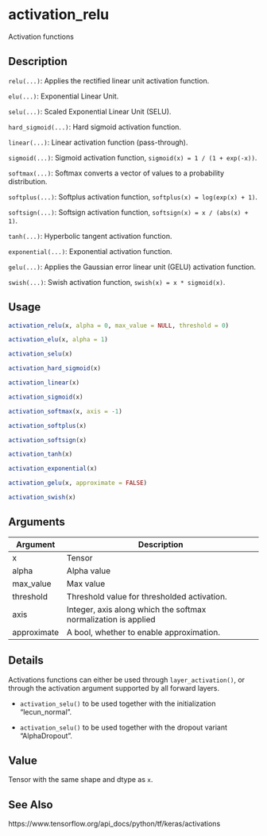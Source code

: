 # activation_relu


Activation functions




## Description

``relu(...)``: Applies the rectified linear unit activation function.

``elu(...)``: Exponential Linear Unit.

``selu(...)``: Scaled Exponential Linear Unit (SELU).

``hard_sigmoid(...)``: Hard sigmoid activation function.

``linear(...)``: Linear activation function (pass-through).

``sigmoid(...)``: Sigmoid activation function, ``sigmoid(x) = 1 / (1 + exp(-x))``.

``softmax(...)``: Softmax converts a vector of values to a probability distribution.

``softplus(...)``: Softplus activation function, ``softplus(x) = log(exp(x) + 1)``.

``softsign(...)``: Softsign activation function, ``softsign(x) = x / (abs(x) + 1)``.

``tanh(...)``: Hyperbolic tangent activation function.

``exponential(...)``: Exponential activation function.

``gelu(...)``: Applies the Gaussian error linear unit (GELU) activation function.

``swish(...)``: Swish activation function, ``swish(x) = x * sigmoid(x)``.





## Usage
```r
activation_relu(x, alpha = 0, max_value = NULL, threshold = 0)

activation_elu(x, alpha = 1)

activation_selu(x)

activation_hard_sigmoid(x)

activation_linear(x)

activation_sigmoid(x)

activation_softmax(x, axis = -1)

activation_softplus(x)

activation_softsign(x)

activation_tanh(x)

activation_exponential(x)

activation_gelu(x, approximate = FALSE)

activation_swish(x)
```




## Arguments


Argument      |Description
------------- |----------------
x | Tensor
alpha | Alpha value
max_value | Max value
threshold | Threshold value for thresholded activation.
axis | Integer, axis along which the softmax normalization is applied
approximate | A bool, whether to enable approximation.




## Details

Activations functions can either be used through `layer_activation()`, or
through the activation argument supported by all forward layers.


*  `activation_selu()` to be used together with the initialization "lecun_normal".

*  `activation_selu()` to be used together with the dropout variant "AlphaDropout".






## Value

Tensor with the same shape and dtype as ``x``.






## See Also

https://www.tensorflow.org/api_docs/python/tf/keras/activations



